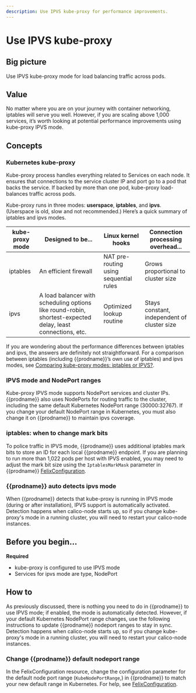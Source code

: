 ```yaml
---
description: Use IPVS kube-proxy for performance improvements.
---
```


# Use IPVS kube-proxy

## Big picture

Use IPVS kube-proxy mode for load balancing traffic across pods.

## Value

No matter where you are on your journey with container networking, iptables will serve you well. However, if you are scaling above 1,000 services, it’s worth looking at potential performance improvements using kube-proxy IPVS mode.

## Concepts

### Kubernetes kube-proxy

Kube-proxy process handles everything related to Services on each node. It ensures that connections to the service cluster IP and port go to a pod that backs the service. If backed by more than one pod, kube-proxy load-balances traffic across pods.

Kube-proxy runs in three modes: **userspace**, **iptables**, and **ipvs**. (Userspace is old, slow and not recommended.) Here’s a quick summary of iptables and ipvs modes.

| **kube-proxy mode** | **Designed to be...**                                                                                      | **Linux kernel hooks**                 | **Connection processing overhead...**       |
| ------------------- | ---------------------------------------------------------------------------------------------------------- | -------------------------------------- | ------------------------------------------- |
| iptables            | An efficient firewall                                                                                      | NAT pre-routing using sequential rules | Grows proportional to cluster size          |
| ipvs                | A load balancer with scheduling options like round-robin, shortest-expected delay, least connections, etc. | Optimized lookup routine               | Stays constant, independent of cluster size |

If you are wondering about the performance differences between iptables and ipvs, the answers are definitely not straightforward. For a comparison between iptables (including {{prodname}}’s own use of iptables) and ipvs modes, see [Comparing kube-proxy modes: iptables or IPVS?](https://www.projectcalico.org/comparing-kube-proxy-modes-iptables-or-ipvs/).

### IPVS mode and NodePort ranges

Kube-proxy IPVS mode supports NodePort services and cluster IPs. {{prodname}} also uses NodePorts for routing traffic to the cluster, including the same default Kubernetes NodePort range (30000:32767). If you change your default NodePort range in Kubernetes, you must also change it on {{prodname}} to maintain ipvs coverage.

### iptables: when to change mark bits

To police traffic in IPVS mode, {{prodname}} uses additional iptables mark bits to store an ID for each local {{prodname}} endpoint. If you are planning to run more than 1,022 pods per host with IPVS enabled, you may need to adjust the mark bit size using the `IptablesMarkMask` parameter in {{prodname}} [FelixConfiguration](../../reference/felix/configuration.mdx#ipvs-bits).

### {{prodname}} auto detects ipvs mode

When {{prodname}} detects that kube-proxy is running in IPVS mode (during or after installation), IPVS support is automatically activated. Detection happens when calico-node starts up, so if you change kube-proxy's mode in a running cluster, you will need to restart your calico-node instances.

## Before you begin...

**Required**

- kube-proxy is configured to use IPVS mode
- Services for ipvs mode are type, NodePort

## How to

As previously discussed, there is nothing you need to do in {{prodname}} to use IPVS mode; if enabled, the mode is automatically detected. However, if your default Kubernetes NodePort range changes, use the following instructions to update {{prodname}} nodeport ranges to stay in sync. Detection happens when calico-node starts up, so if you change kube-proxy's mode in a running cluster, you will need to restart your calico-node instances.

### Change {{prodname}} default nodeport range

In the FelixConfiguration resource, change the configuration parameter for the default node port range (`KubeNodePortRange`,) in {{prodname}} to match your new default range in Kubernetes. For help, see [FelixConfiguration](../../reference/felix/configuration.mdx).

